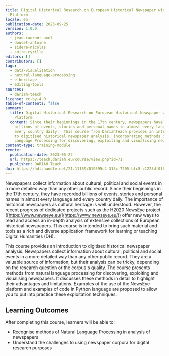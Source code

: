 ```yaml
---
title: Digital Historical Research on European Historical Newspaper with NewsEye
  Platform
locale: en
publication-date: 2023-09-25
version: 1.0.0
authors:
  - jean-caurant-axel
  - doucet-antoine
  - sidere-nicolas
  - suire-cyrille
editors: []
contributors: []
tags:
  - data-visualisation
  - natural-language-processing
  - e-heritage
  - editing-tools
sources:
  - dariah-teach
license: cc-by-4.0
table-of-contents: false
summary:
  title: Digital Historical Research on European Historical Newspaper with NewsEye
    Platform
  content: Since their beginnings in the 17th century, newspapers have recorded
    billions of events, stories and personal names in almost every language and
    every country daily.  This course from DariahTeach provides an introduction
    to digitised historical newspaper analysis, incorporating methods of Natural
    Language Processing for discovering, exploiting and visualising newspapers.
content-type: training-module
remote:
  publication-date: 2023-05-22
  url: https://teach.dariah.eu/course/view.php?id=71
  publisher: DARIAH Teach
doi: https://hdl.handle.net/21.11159/019595c4-313c-7205-bfc5-c1223df0f6e1
---
```

Newspapers collect information about cultural, political and social events in a more detailed way than any other public record. Since their beginnings in the 17th century, they have recorded billions of events, stories and personal names in almost every language and every country daily. The importance of historical newspapers as cultural heritage is well understood. However, the recent progress of dedicated projects such as the H2020 NewsEye project ([https://www.newseye.eu/](https://www.newseye.eu/)) offer new ways to read and access an in-depth analysis of extensive collections of European historical newspapers. This course is intended to bring such material and tools as a rich and diverse application framework for learning or teaching Digital Humanities (DH).

This course provides an introduction to digitised historical newspaper analysis. Newspapers collect information about cultural, political and social events in a more detailed way than any other public record. They are a valuable source of information, but their analysis can be tricky, depending on the research question or the corpus's quality. The course presents methods from natural language processing for discovering, exploiting and visualising newspapers. It discusses these methods in detail to highlight their advantages and limitations. Examples of the use of the NewsEye platform and examples of code in Python language are proposed to allow you to put into practice these exploitation techniques.

## L﻿earning Outcomes

A﻿fter completing this course, learners will be able to:

* R﻿ecognise methods of Natural Language Processing in analysis of newspapers
* U﻿nderstand the challenges to using newspaper corpora for digital research purposes

<ExternalResource title="Interested in learning more?" subtitle="Check out &#x22;Digital Historical Research on European Historical Newspaper with NewsEye Platform&#x22;" url="https://teach.dariah.eu/course/view.php?id=71" />
